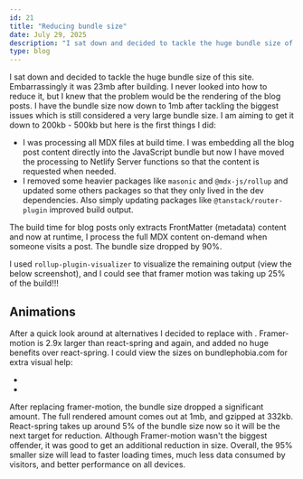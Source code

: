 ```yaml
---
id: 21
title: "Reducing bundle size"
date: July 29, 2025
description: "I sat down and decided to tackle the huge bundle size of this site. Embarrassingly it was 23mb after building. I never looked into how to reduce it, but I knew that the problem would be the rendering of the blog posts."
type: blog
---
```


I sat down and decided to tackle the huge bundle size of this site. Embarrassingly it was 23mb after building. I never looked into how to reduce it, but I knew that the problem would be the rendering of the blog posts. I have the bundle size now down to 1mb after tackling the biggest issues which is still considered a very large bundle size. I am aiming to get it down to 200kb - 500kb but here is the first things I did:

- I was processing all MDX files at build time. I was embedding all the blog post content directly into the JavaScript bundle but now I have moved the processing to Netlify Server functions so that the content is requested when needed.
- I removed some heavier packages like `masonic` and `@mdx-js/rollup` and updated some others packages so that they only lived in the dev dependencies. Also simply updating packages like `@tanstack/router-plugin` improved build output.

The build time for blog posts only extracts FrontMatter (metadata) content and now at runtime, I process the full MDX content on-demand when someone visits a post. The bundle size dropped by 90%.

I used `rollup-plugin-visualizer` to visualize the remaining output (view the below screenshot), and I could see that framer motion was taking up 25% of the build!!! 

<Picture src="/blog/rollup-size.png" alt="Roll-up size" />

## Animations

After a quick look around at alternatives I decided to replace <Anchor link="https://motion.dev/" text="framer-motion" variant="link" isExternal /> with <Anchor link="https://react-spring.dev/" text="react-spring" variant="link" isExternal />. Framer-motion is 2.9x larger than react-spring and again, and added no huge benefits over react-spring. I could view the sizes on bundlephobia.com for extra visual help:

- <Anchor link="https://bundlephobia.com/package/react-spring@10.0.1" variant="link" isExternal />
- <Anchor link="https://bundlephobia.com/package/framer-motion@12.23.11" variant="link" isExternal />

<Picture src="/blog/bundle-comparer.png" alt="comparing sizes of react-spring and framer-motion" />

After replacing framer-motion, the bundle size dropped a significant amount. The full rendered amount comes out at 1mb, and gzipped at 332kb. React-spring takes up around 5% of the bundle size now so it will be the next target for reduction. Although Framer-motion wasn't the biggest offender, it was good to get an additional reduction in size. Overall, the 95% smaller size will lead to faster loading times, much less data consumed by visitors, and better performance on all devices. 